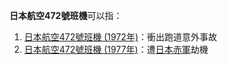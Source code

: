 '''日本航空472號班機'''可以指：
# [[日本航空472號班機_(1972年)|日本航空472號班機 (1972年)]]：衝出跑道意外事故
# [[日本航空472號班機_(1977年)|日本航空472號班機 (1977年)]]：遭[[日本赤軍|日本赤軍]]劫機

{{disambig|Cat=八字以上消歧义}}